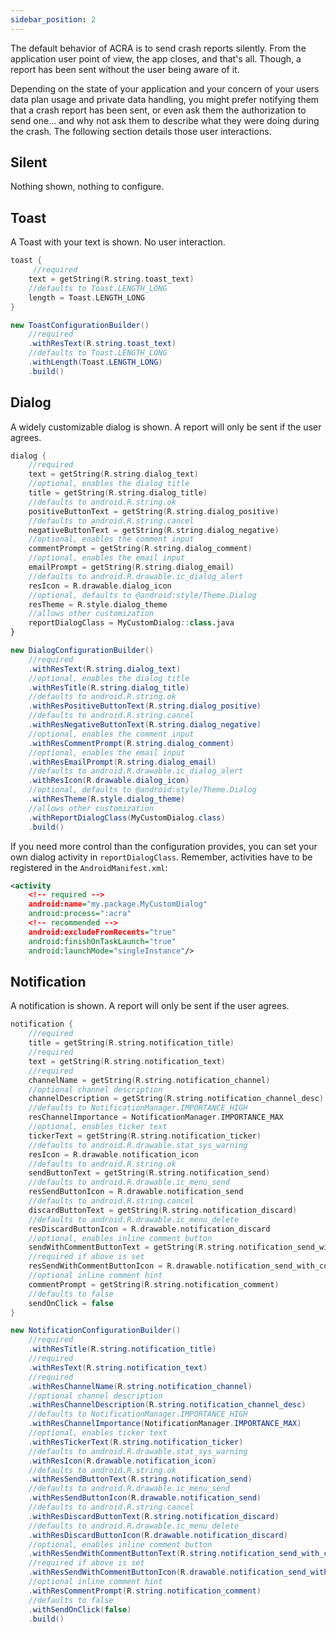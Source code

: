 ```yaml
---
sidebar_position: 2
---
```



The default behavior of ACRA is to send crash reports silently. From the application user point of view, the app closes, and that's all. Though, a report has been sent without the user being aware of it.

Depending on the state of your application and your concern of your users data plan usage and private data handling, you might prefer notifying them that a crash report has been sent, or even ask them the authorization to send one... and why not ask them to describe what they were doing during the crash.
The following section details those user interactions.


## Silent

Nothing shown, nothing to configure.


<SideImage src={ToastImage} alt="Toast Example">

## Toast

A Toast with your text is shown. No user interaction.

<AndroidCode>

```kotlin
toast { 
     //required
    text = getString(R.string.toast_text)
    //defaults to Toast.LENGTH_LONG
    length = Toast.LENGTH_LONG 
}
```

```java
new ToastConfigurationBuilder()
    //required
    .withResText(R.string.toast_text) 
    //defaults to Toast.LENGTH_LONG
    .withLength(Toast.LENGTH_LONG)
    .build()
```

</AndroidCode>

</SideImage>


<SideImage src={DialogImage} alt="Dialog Example">

## Dialog

A widely customizable dialog is shown. A report will only be sent if the user agrees.

<AndroidCode>

```kotlin
dialog {
    //required
    text = getString(R.string.dialog_text)
    //optional, enables the dialog title
    title = getString(R.string.dialog_title)
    //defaults to android.R.string.ok
    positiveButtonText = getString(R.string.dialog_positive)
    //defaults to android.R.string.cancel
    negativeButtonText = getString(R.string.dialog_negative)
    //optional, enables the comment input
    commentPrompt = getString(R.string.dialog_comment)
    //optional, enables the email input
    emailPrompt = getString(R.string.dialog_email)
    //defaults to android.R.drawable.ic_dialog_alert
    resIcon = R.drawable.dialog_icon
    //optional, defaults to @android:style/Theme.Dialog
    resTheme = R.style.dialog_theme
    //allows other customization
    reportDialogClass = MyCustomDialog::class.java
}
```

```java
new DialogConfigurationBuilder()
    //required
    .withResText(R.string.dialog_text)
    //optional, enables the dialog title
    .withResTitle(R.string.dialog_title)
    //defaults to android.R.string.ok
    .withResPositiveButtonText(R.string.dialog_positive)
    //defaults to android.R.string.cancel
    .withResNegativeButtonText(R.string.dialog_negative)
    //optional, enables the comment input
    .withResCommentPrompt(R.string.dialog_comment)
    //optional, enables the email input
    .withResEmailPrompt(R.string.dialog_email)
    //defaults to android.R.drawable.ic_dialog_alert
    .withResIcon(R.drawable.dialog_icon)
    //optional, defaults to @android:style/Theme.Dialog
    .withResTheme(R.style.dialog_theme)
    //allows other customization
    .withReportDialogClass(MyCustomDialog.class)
    .build()
```

</AndroidCode>

If you need more control than the configuration provides, you can set your own dialog activity in `reportDialogClass`. Remember, activities have to be registered in the `AndroidManifest.xml`:
```xml
<activity
    <!-- required -->
    android:name="my.package.MyCustomDialog"
    android:process=":acra"
    <!-- recommended -->
    android:excludeFromRecents="true"
    android:finishOnTaskLaunch="true"
    android:launchMode="singleInstance"/>
```

</SideImage>


<SideImage src={NotificationImage} alt="Notification Example">

## Notification

A notification is shown. A report will only be sent if the user agrees.

<AndroidCode>

```kotlin
notification {
    //required
    title = getString(R.string.notification_title)
    //required
    text = getString(R.string.notification_text)
    //required
    channelName = getString(R.string.notification_channel)
    //optional channel description
    channelDescription = getString(R.string.notification_channel_desc)
    //defaults to NotificationManager.IMPORTANCE_HIGH
    resChannelImportance = NotificationManager.IMPORTANCE_MAX
    //optional, enables ticker text
    tickerText = getString(R.string.notification_ticker)
    //defaults to android.R.drawable.stat_sys_warning
    resIcon = R.drawable.notification_icon
    //defaults to android.R.string.ok
    sendButtonText = getString(R.string.notification_send)
    //defaults to android.R.drawable.ic_menu_send
    resSendButtonIcon = R.drawable.notification_send
    //defaults to android.R.string.cancel
    discardButtonText = getString(R.string.notification_discard)
    //defaults to android.R.drawable.ic_menu_delete
    resDiscardButtonIcon = R.drawable.notification_discard
    //optional, enables inline comment button
    sendWithCommentButtonText = getString(R.string.notification_send_with_comment)
    //required if above is set
    resSendWithCommentButtonIcon = R.drawable.notification_send_with_comment
    //optional inline comment hint
    commentPrompt = getString(R.string.notification_comment)
    //defaults to false
    sendOnClick = false
}
```

```java
new NotificationConfigurationBuilder()
    //required
    .withResTitle(R.string.notification_title)
    //required
    .withResText(R.string.notification_text)
    //required
    .withResChannelName(R.string.notification_channel)
    //optional channel description
    .withResChannelDescription(R.string.notification_channel_desc)
    //defaults to NotificationManager.IMPORTANCE_HIGH
    .withResChannelImportance(NotificationManager.IMPORTANCE_MAX)
    //optional, enables ticker text
    .withResTickerText(R.string.notification_ticker)
    //defaults to android.R.drawable.stat_sys_warning
    .withResIcon(R.drawable.notification_icon)
    //defaults to android.R.string.ok
    .withResSendButtonText(R.string.notification_send)
    //defaults to android.R.drawable.ic_menu_send
    .withResSendButtonIcon(R.drawable.notification_send)
    //defaults to android.R.string.cancel
    .withResDiscardButtonText(R.string.notification_discard)
    //defaults to android.R.drawable.ic_menu_delete
    .withResDiscardButtonIcon(R.drawable.notification_discard)
    //optional, enables inline comment button
    .withResSendWithCommentButtonText(R.string.notification_send_with_comment)
    //required if above is set
    .withResSendWithCommentButtonIcon(R.drawable.notification_send_with_comment)
    //optional inline comment hint
    .withResCommentPrompt(R.string.notification_comment)
    //defaults to false
    .withSendOnClick(false)
    .build()
```

</AndroidCode>

</SideImage>
